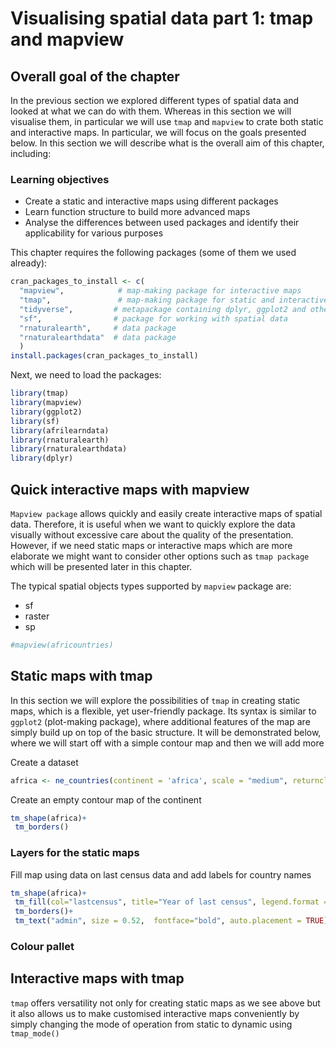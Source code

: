 # Visualising spatial data part 1: tmap and mapview {#visualising1}

## Overall goal of the chapter
In the previous section we explored different types of spatial data and looked at what we can do with them. Whereas in this section we will visualise them, in particular we will use `tmap` and `mapview` to crate both static and interactive maps. In particular, we will focus on the goals presented below.
In this section we will describe what is the overall aim of this chapter, including:

<style>
div.green { background-color:#e3ffd9; border-radius: 5px; padding: 20px;}
</style>
<div class = "green">
### Learning objectives {-}

- Create a static and interactive maps using different packages
- Learn function structure to build more advanced maps
- Analyse the differences between used packages and identify their applicability for various purposes

</div>


This chapter requires the following packages (some of them we used already):

```r
cran_packages_to_install <- c(
  "mapview",            # map-making package for interactive maps
  "tmap",               # map-making package for static and interactive maps
  "tidyverse",         # metapackage containing dplyr, ggplot2 and other packages
  "sf",                # package for working with spatial data
  "rnaturalearth",     # data package
  "rnaturalearthdata"  # data package
  )
install.packages(cran_packages_to_install)
```

Next, we need to load the packages:

```r
library(tmap)
library(mapview)
library(ggplot2)
library(sf)
library(afrilearndata)
library(rnaturalearth)
library(rnaturalearthdata)
library(dplyr)
```

## Quick interactive maps with mapview
`Mapview package` allows quickly and easily create interactive maps of spatial data. Therefore, it is useful when we want to quickly explore the data visually without excessive care about the quality of the presentation. However, if we need static maps or interactive maps which are more elaborate we might want to consider other options such as `tmap package` which will be presented later in this chapter.<br/>

The typical spatial objects types supported by `mapview` package are: 

- sf
- raster
- sp


```r
#mapview(africountries)
```

## Static maps with tmap
In this section we will explore the possibilities of `tmap` in creating static maps, which is a flexible, yet user-friendly package. Its syntax is similar to `ggplot2` (plot-making package), where additional features of the map are simply build up on top of the basic structure. It will be demonstrated below, where we will start off with a simple contour map and then we will add more 


Create a dataset
```r
africa <- ne_countries(continent = 'africa', scale = "medium", returnclass = "sf")
```

Create an empty contour map of the continent

```r
tm_shape(africa)+
 tm_borders()
```

### Layers for the static maps

Fill map using data on last census data and add labels for country names

```r
tm_shape(africa)+
 tm_fill(col="lastcensus", title="Year of last census", legend.format = list(format="s"))+
 tm_borders()+
 tm_text("admin", size = 0.52,  fontface="bold", auto.placement = TRUE)

```

### Colour pallet

## Interactive maps with tmap

`tmap` offers versatility not only for creating static maps as we see above but it also allows us to make customised interactive maps conveniently by simply changing the mode of operation from static to dynamic using `tmap_mode()`

